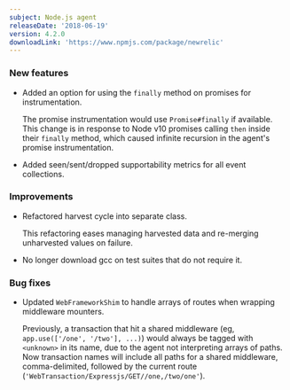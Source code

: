 ```yaml
---
subject: Node.js agent
releaseDate: '2018-06-19'
version: 4.2.0
downloadLink: 'https://www.npmjs.com/package/newrelic'
---
```


### New features

* Added an option for using the `finally` method on promises for instrumentation.

  The promise instrumentation would use `Promise#finally` if available. This change is in response to Node v10 promises calling `then` inside their `finally` method, which caused infinite recursion in the agent's promise instrumentation.
* Added seen/sent/dropped supportability metrics for all event collections.

### Improvements

* Refactored harvest cycle into separate class.

  This refactoring eases managing harvested data and re-merging unharvested values on failure.
* No longer download gcc on test suites that do not require it.

### Bug fixes

* Updated `WebFrameworkShim` to handle arrays of routes when wrapping middleware mounters.

  Previously, a transaction that hit a shared middleware (eg, `app.use(['/one', '/two'], ...)`) would always be tagged with `<unknown>` in its name, due to the agent not interpreting arrays of paths. Now transaction names will include all paths for a shared middleware, comma-delimited, followed by the current route (`'WebTransaction/Expressjs/GET//one,/two/one'`).
